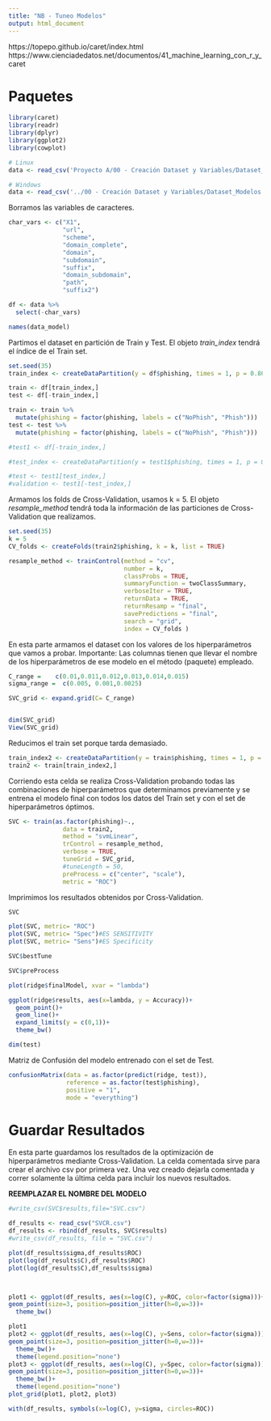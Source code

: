 ```yaml
---
title: "NB - Tuneo Modelos"
output: html_document
---
```


https://topepo.github.io/caret/index.html
https://www.cienciadedatos.net/documentos/41_machine_learning_con_r_y_caret

# Paquetes

```r
library(caret)
library(readr)
library(dplyr)
library(ggplot2)
library(cowplot)
```


```r
# Linux
data <- read_csv('Proyecto A/00 - Creación Dataset y Variables/Dataset_Modelos.csv')
```

```r
# Windows
data <- read_csv('../00 - Creación Dataset y Variables/Dataset_Modelos.csv')
```

Borramos las variables de caracteres.

```r
char_vars <- c("X1", 
               "url", 
               "scheme", 
               "domain_complete", 
               "domain", 
               "subdomain", 
               "suffix", 
               "domain_subdomain", 
               "path", 
               "suffix2")

df <- data %>%
  select(-char_vars)
```



```r
names(data_model)
```

Partimos el dataset en partición de Train y Test. El objeto *train_index* tendrá el índice de el Train set.

```r
set.seed(35)
train_index <- createDataPartition(y = df$phishing, times = 1, p = 0.80, list = FALSE)

train <- df[train_index,]
test <- df[-train_index,]

train <- train %>%
  mutate(phishing = factor(phishing, labels = c("NoPhish", "Phish")))
test <- test %>%
  mutate(phishing = factor(phishing, labels = c("NoPhish", "Phish")))

#test1 <- df[-train_index,]

#test_index <- createDataPartition(y = test1$phishing, times = 1, p = 0.5, list = FALSE)

#test <- test1[test_index,]
#validation <- test1[-test_index,]
```

Armamos los folds de Cross-Validation, usamos k = 5. El objeto *resample_method* tendrá toda la información de las particiones de Cross-Validation que realizamos.

```r
set.seed(35)
k = 5
CV_folds <- createFolds(train2$phishing, k = k, list = TRUE)

resample_method <- trainControl(method = "cv",
                                number = k,
                                classProbs = TRUE,
                                summaryFunction = twoClassSummary,
                                verboseIter = TRUE,
                                returnData = TRUE,
                                returnResamp = "final",
                                savePredictions = "final",
                                search = "grid",
                                index = CV_folds ) 

```

En esta parte armamos el dataset con los valores de los hiperparámetros que vamos a probar. Importante: Las columnas tienen que llevar el nombre de los hiperparámetros de ese modelo en el método (paquete) empleado.

```r
C_range =    c(0.01,0.011,0.012,0.013,0.014,0.015)
sigma_range =  c(0.005, 0.001,0.0025)

SVC_grid <- expand.grid(C= C_range)


dim(SVC_grid)
View(SVC_grid)
```

Reducimos el train set porque tarda demasiado.
```r
train_index2 <- createDataPartition(y = train$phishing, times = 1, p = 0.15, list = FALSE)
train2 <- train[train_index2,]
```

Corriendo esta celda se realiza Cross-Validation probando todas las combinaciones de hiperparámetros que determinamos previamente y se entrena el modelo final con todos los datos del Train set y con el set de hiperparámetros óptimos.
```r
SVC <- train(as.factor(phishing)~., 
               data = train2, 
               method = "svmLinear", 
               trControl = resample_method,
               verbose = TRUE,
               tuneGrid = SVC_grid,
               #tuneLength = 50,
               preProcess = c("center", "scale"),
               metric = "ROC")
```

Imprimimos los resultados obtenidos por Cross-Validation.

```r
SVC
```
```r
plot(SVC, metric= "ROC")
plot(SVC, metric= "Spec")#ES SENSITIVITY
plot(SVC, metric= "Sens")#ES Specificity
```

```r
SVC$bestTune
```

```r
SVC$preProcess
```



```r
plot(ridge$finalModel, xvar = "lambda")
```

```r
ggplot(ridge$results, aes(x=lambda, y = Accuracy))+
  geom_point()+
  geom_line()+
  expand_limits(y = c(0,1))+
  theme_bw()
```


```r
dim(test)
```


Matriz de Confusión del modelo entrenado con el set de Test.

```r
confusionMatrix(data = as.factor(predict(ridge, test)),
                reference = as.factor(test$phishing),
                positive = "1",
                mode = "everything")
```

# Guardar Resultados

En esta parte guardamos los resultados de la optimización de hiperparámetros mediante Cross-Validation. La celda comentada sirve para crear el archivo csv por primera vez. Una vez creado dejarla comentada y correr solamente la última celda para incluir los nuevos resultados.

**REEMPLAZAR EL NOMBRE DEL MODELO**

```r
#write_csv(SVC$results,file="SVC.csv")
```

```r
df_results <- read_csv("SVCR.csv")
df_results <- rbind(df_results, SVC$results)
#write_csv(df_results, file = "SVC.csv")
```
```r
plot(df_results$sigma,df_results$ROC)
plot(log(df_results$C),df_results$ROC)
plot(log(df_results$C),df_results$sigma)



plot1 <- ggplot(df_results, aes(x=log(C), y=ROC, color=factor(sigma)))+
geom_point(size=3, position=position_jitter(h=0,w=3))+
  theme_bw()

plot1
plot2 <- ggplot(df_results, aes(x=log(C), y=Sens, color=factor(sigma)))+
geom_point(size=3, position=position_jitter(h=0,w=3))+
  theme_bw()+
  theme(legend.position="none")
plot3 <- ggplot(df_results, aes(x=log(C), y=Spec, color=factor(sigma)))+
geom_point(size=3, position=position_jitter(h=0,w=3))+
  theme_bw()+
  theme(legend.position="none")
plot_grid(plot1, plot2, plot3)
```
```r
with(df_results, symbols(x=log(C), y=sigma, circles=ROC))
```


